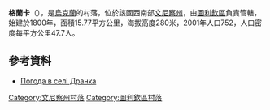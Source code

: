 {{coord|48|34|44|N|28|51|53|E|scale:30000|display=title}}

'''格蘭卡'''（{{lang-uk|Дранка}}），是[[烏克蘭|烏克蘭]]的村落，位於該國西南部[[文尼察州|文尼察州]]，由[[圖利欽區|圖利欽區]]負責管轄，始建於1800年，面積15.77平方公里，海拔高度280米，2001年人口752，人口密度每平方公里47.7人。

==參考資料==
* [http://weather.in.ua/ua/vinnickaja/7259 Погода в селі Дранка] {{Wayback|url=http://weather.in.ua/ua/vinnickaja/7259 |date=20160305193325 }}

[[Category:文尼察州村落|Category:文尼察州村落]]
[[Category:圖利欽區村落|Category:圖利欽區村落]]


{{Vinnytsia-geo-stub}}